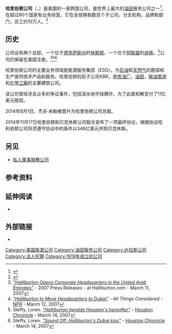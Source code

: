 {{noteTA
|G1=USState
|G2=Organization
}}
{{Infobox company
|logo              = [[File:Halliburton_logo.svg|center]]
|type              = [[上市公司|上市公司]]
|traded_as         = {{nyse|HAL}}<br />[[标准普尔500指数|标准普尔500指数]]
|foundation        = 1919年美国俄克拉何马州邓肯<ref>{{cite web |url=http://digital.library.okstate.edu/encyclopedia/entries/S/ST030.html |title=Encyclopedia of Oklahoma History & Culture |publisher=Digital.library.okstate.edu |date= |accessdate=2010-12-19 |deadurl=yes |archiveurl=https://web.archive.org/web/20101018205639/http://digital.library.okstate.edu/encyclopedia/entries/S/ST030.html |archivedate=2010-10-18 }}</ref>
|founder           = 厄尔·哈里伯顿
|location          = {{USA}}[[德克萨斯州|德克萨斯州]][[休斯顿|休斯顿]]（主营总部）<br />[[阿联酋|阿联酋]][[迪拜|迪拜]]
|key_people        = 大卫·萨尔<small>（[[董事长|董事长]]兼[[CEO|CEO]]）</small><br />杰夫·米勒<small>（[[总裁|总裁]]）</small>
|area_served       = 全球
|industry          = [[油田|油田]]服务与设备<ref name=zenobank>{{cite web|url=http://zenobank.com/index.php?symbol=HAL&page=quotesearch|title=Company Profile for Halliburton Co (HAL)|accessdate=2008-10-06|deadurl=yes|archiveurl=https://web.archive.org/web/20090113052028/http://zenobank.com/index.php?symbol=HAL&page=quotesearch|archivedate=2009-01-13}}</ref>
|num_employees     = 80,000 <small></small><ref name="Yahoo_Hal"/>
|products          = 能源行业产品和服务<ref>{{Cite web |url=http://www.manufacturing-today.com/content/view/965/31/ |title=Maufacturing Today |accessdate=2015-07-07 |archive-date=2013-05-24 |archive-url=https://web.archive.org/web/20130524150745/http://www.manufacturing-today.com/content/view/965/31/ |dead-url=yes }}</ref>
|revenue           = {{increase}} 328.7亿美元 <small>(2014)</small><ref name="Yahoo! Finance">{{cite web|title=Halliburton Company (HAL)|url=http://finance.yahoo.com/q/is?s=HAL+Profile|publisher=Yahoo! Finance}}</ref>
|operating_income  = {{increase}} 51亿美元 <small>（2014年）</small><ref name="Yahoo! Finance" />
|net_income        = {{increase}} 35亿美元 <small>（2014年）</small><ref name="Yahoo! Finance" />
| assets           = {{increase}} 322.4亿美元 <small>（2014年）</small><ref name="Yahoo! Finance"/>
|equity            = {{increase}} 162.7亿美元 <small>（2014年）</small><ref name="Yahoo! Finance"/>
|homepage          = [http://www.halliburton.com/ Halliburton.com]
}}

'''哈里伯顿公司'''（{{lang-en|'''Halliburton Company'''}}，{{IPAc-en|ˈ|h|æ|l|ɨ|b|ɜr|t|ən}}）是美国的一家跨国公司，是世界上最大的[[油田|油田]]服务公司之一<ref>{{cite web |url=http://www.prlog.org/10347986-worlds-top-10-largest-oilfield-services-companies.html |title=Top 10 largest oilfield services companies |publisher=PRLog |accessdate=2010-04-13 |archive-date=2012-05-04 |archive-url=https://web.archive.org/web/20120504023926/http://www.prlog.org/10347986-worlds-top-10-largest-oilfield-services-companies.html |dead-url=no }}</ref>，在超过80个国家有业务经营。它在全球拥有数百个子公司，分支机构，品牌和部门，员工约10万人。<ref name="Yahoo_Hal">{{cite web|url=http://finance.yahoo.com/q/pr?s=HAL|title=Halliburton Profile in Yahoo Finance|publisher=Yahoo Finance|date=|accessdate=2009-10-16|archive-date=2015-06-16|archive-url=https://web.archive.org/web/20150616071022/http://finance.yahoo.com/q/pr?s=HAL|dead-url=no}}</ref>

==历史==
公司设有两个总部，一个位于[[德克萨斯州|德克萨斯州]]的[[休斯顿|休斯顿]]，一个位于[[阿联酋|阿联酋]]的[[迪拜|迪拜]]。<ref>[http://www.halliburton.com/default/main/halliburton/eng/news/source_files/news.jsp?newsurl=/default/main/halliburton/eng/news/source_files/press_release/2007/corpnws_031107.html ''"Halliburton Opens Corporate Headquarters in the United Arab Emirates"''] {{Wayback|url=http://www.halliburton.com/default/main/halliburton/eng/news/source_files/news.jsp?newsurl=%2Fdefault%2Fmain%2Fhalliburton%2Feng%2Fnews%2Fsource_files%2Fpress_release%2F2007%2Fcorpnws_031107.html |date=20070321164856 }} - 2007 Press Releases - at Halliburton.com - March 11, 2007</ref>公司仍保留在美国注册。<ref>[http://www.npr.org/templates/story/story.php?storyId=7859069 ''"Halliburton to Move Headquarters to Dubai"''] {{Wayback|url=http://www.npr.org/templates/story/story.php?storyId=7859069 |date=20150511205433 }} - ''All Things Considered'' - [[NPR|NPR]] - March 12, 2007</ref><ref>Steffy, Loren. [http://www.chron.com/disp/story.mpl/business/steffy/4627689.html ''"Halliburton heralds Houston's hereafter"''] {{Wayback|url=http://www.chron.com/disp/story.mpl/business/steffy/4627689.html |date=20090114184743 }} - [[Houston_Chronicle|Houston Chronicle]] - March 14, 2007</ref><ref>Steffy, Loren. [http://blogs.chron.com/lorensteffy/2007/03/sound_off_halli_1.html ''"Sound Off: Halliburton's Dubai kiss"''] {{Wayback|url=http://blogs.chron.com/lorensteffy/2007/03/sound_off_halli_1.html |date=20071009203325 }} - [[Houston_Chronicle|Houston Chronicle]] - March 14, 2007</ref>

哈里伯顿公司的主要业务领域是能源服务集团（ESG）。为[[石油|石油]]和[[天然气|天然气]]的勘探和生产提供技术产品和服务。哈里伯顿的前子公司KBR，是[[炼油厂|炼油厂]]，[[油田|油田]]，[[管输工艺|输油管道]]和[[化學工廠|化學工廠]]的主要建筑公司。

该公司曾经涉及众多的争议事件，包括深水地平线爆炸，为了此案和解支付了11亿美元赔偿。

2014年8月1日，杰夫·米勒被晋升为哈里伯顿公司总裁。

2014年11月17日哈里伯顿和贝克休斯公司联合宣布了一项最终协议，根据协议哈利伯顿公司将须遵守协议中的条件以346亿美元并购贝克休斯。

== 另见 ==
{{Portal box|能源}}
* [[私人軍事服務公司|私人軍事服務公司]]

== 参考资料 ==
{{Reflist|2}}

==延伸阅读==
* {{cite book|last=Briody|first=Dan|title=The Halliburton Agenda: The Politics of Oil and Money|url=https://archive.org/details/halliburtonagend00brio|publisher=John Wiley & Sons, Inc.|year=2004|isbn=0-471-63860-9}}

== 外部链接 ==
{{commons|Halliburton}}
* {{Official website|http://www.halliburton.com/}}

[[Category:美国能源公司|Category:美国能源公司]]
[[Category:油田服务公司|Category:油田服务公司]]
[[Category:达拉斯公司|Category:达拉斯公司]]
[[Category:法人犯罪|Category:法人犯罪]]
[[Category:1919年成立的公司|Category:1919年成立的公司]]